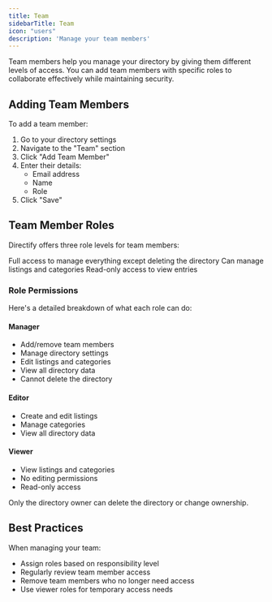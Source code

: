 ```yaml
---
title: Team
sidebarTitle: Team
icon: "users"
description: 'Manage your team members'
---
```


Team members help you manage your directory by giving them different levels of access. You can add team members with specific roles to collaborate effectively while maintaining security.

## Adding Team Members

To add a team member:

1. Go to your directory settings
2. Navigate to the "Team" section
3. Click "Add Team Member"
4. Enter their details:
   - Email address
   - Name
   - Role
5. Click "Save"

## Team Member Roles

Directify offers three role levels for team members:

<CardGroup cols={3}>
  <Card title="Manager" icon="user-tie">
    Full access to manage everything except deleting the directory
  </Card>
  <Card title="Editor" icon="user-pen">
    Can manage listings and categories
  </Card>
  <Card title="Viewer" icon="user">
    Read-only access to view entries
  </Card>
</CardGroup>

### Role Permissions

Here's a detailed breakdown of what each role can do:

#### Manager
- Add/remove team members
- Manage directory settings
- Edit listings and categories
- View all directory data
- Cannot delete the directory

#### Editor
- Create and edit listings
- Manage categories
- View all directory data

#### Viewer
- View listings and categories
- No editing permissions
- Read-only access

<Note>
Only the directory owner can delete the directory or change ownership.
</Note>

## Best Practices

When managing your team:
- Assign roles based on responsibility level
- Regularly review team member access
- Remove team members who no longer need access
- Use viewer roles for temporary access needs



